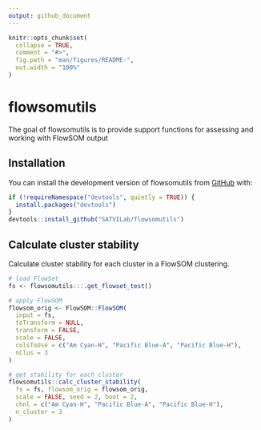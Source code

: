```yaml
---
output: github_document
---
```


<!-- README.md is generated from README.Rmd. Please edit that file -->

```r
knitr::opts_chunk$set(
  collapse = TRUE,
  comment = "#>",
  fig.path = "man/figures/README-",
  out.width = "100%"
)
```

# flowsomutils

<!-- badges: start -->
<!-- badges: end -->

The goal of flowsomutils is to provide support functions for assessing and working with FlowSOM output

## Installation

You can install the development version of flowsomutils from [GitHub](https://github.com/) with:

``` r
if (!requireNamespace("devtools", quietly = TRUE)) {
  install.packages("devtools")
}
devtools::install_github("SATVILab/flowsomutils")
```

## Calculate cluster stability

Calculate cluster stability for each cluster in a FlowSOM clustering.

```r
# load FlowSet
fs <- flowsomutils:::.get_flowset_test()

# apply FlowSOM
flowsom_orig <- FlowSOM::FlowSOM(
  input = fs,
  toTransform = NULL,
  transform = FALSE,
  scale = FALSE,
  colsToUse = c("Am Cyan-H", "Pacific Blue-A", "Pacific Blue-H"),
  nClus = 3
)

# get stability for each cluster
flowsomutils::calc_cluster_stability(
  fs = fs, flowsom_orig = flowsom_orig,
  scale = FALSE, seed = 2, boot = 2,
  chnl = c("Am Cyan-H", "Pacific Blue-A", "Pacific Blue-H"),
  n_cluster = 3
)
```